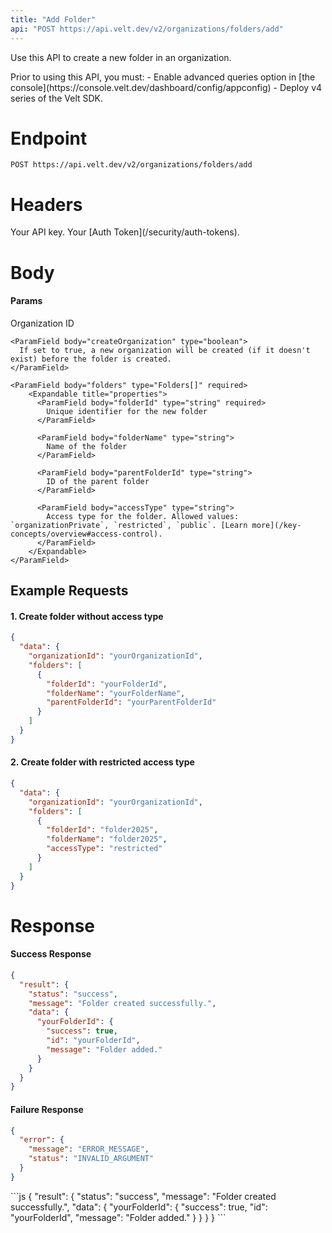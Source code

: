 ```yaml
---
title: "Add Folder"
api: "POST https://api.velt.dev/v2/organizations/folders/add"
---
```


Use this API to create a new folder in an organization.

<Warning>
Prior to using this API, you must:
- Enable advanced queries option in [the console](https://console.velt.dev/dashboard/config/appconfig)
- Deploy v4 series of the Velt SDK.
</Warning>

# Endpoint

`POST https://api.velt.dev/v2/organizations/folders/add`

# Headers

<ParamField header="x-velt-api-key" type="string" required>
  Your API key.
</ParamField>

<ParamField header="x-velt-auth-token" type="string" required>
  Your [Auth Token](/security/auth-tokens).
</ParamField>

# Body

#### Params

<ParamField body="data" type="object" required>
  <Expandable title="properties">
    <ParamField body="organizationId" type="string" required>
      Organization ID
    </ParamField>

    <ParamField body="createOrganization" type="boolean">
      If set to true, a new organization will be created (if it doesn't exist) before the folder is created.
    </ParamField>

    <ParamField body="folders" type="Folders[]" required>
        <Expandable title="properties">
          <ParamField body="folderId" type="string" required>
            Unique identifier for the new folder
          </ParamField>

          <ParamField body="folderName" type="string">
            Name of the folder
          </ParamField>

          <ParamField body="parentFolderId" type="string">
            ID of the parent folder
          </ParamField>

          <ParamField body="accessType" type="string">
            Access type for the folder. Allowed values: `organizationPrivate`, `restricted`, `public`. [Learn more](/key-concepts/overview#access-control).
          </ParamField>
        </Expandable>
    </ParamField>
  </Expandable>
</ParamField>

## **Example Requests**

#### 1. Create folder without access type

```JSON
{
  "data": {
    "organizationId": "yourOrganizationId",
    "folders": [
      {
        "folderId": "yourFolderId",
        "folderName": "yourFolderName",
        "parentFolderId": "yourParentFolderId"
      }
    ]
  }
}
```

#### 2. Create folder with restricted access type

```JSON
{
  "data": {
    "organizationId": "yourOrganizationId",
    "folders": [
      {
        "folderId": "folder2025",
        "folderName": "folder2025",
        "accessType": "restricted"
      }
    ]
  }
}
```

# Response

#### Success Response

```JSON
{
  "result": {
    "status": "success",
    "message": "Folder created successfully.",
    "data": {
      "yourFolderId": {
        "success": true,
        "id": "yourFolderId",
        "message": "Folder added."
      }
    }
  }
}
```

#### Failure Response

```JSON
{
  "error": {
    "message": "ERROR_MESSAGE",
    "status": "INVALID_ARGUMENT"
  }
}
```

<ResponseExample>
```js
{
  "result": {
    "status": "success",
    "message": "Folder created successfully.",
    "data": {
      "yourFolderId": {
        "success": true,
        "id": "yourFolderId",
        "message": "Folder added."
      }
    }
  }
}
```
</ResponseExample>